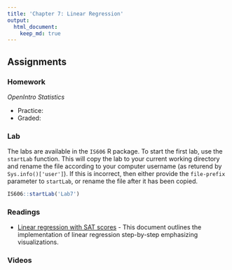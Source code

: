 ```yaml
---
title: 'Chapter 7: Linear Regression'
output:
  html_document:
    keep_md: true
---
```


## Assignments

### Homework

*OpenIntro Statistics*

* Practice:
* Graded:

### Lab

The labs are available in the `IS606` R package. To start the first lab, use the `startLab` function. This will copy the lab to your current working directory and rename the file according to your computer username (as returend by `Sys.info()['user']`). If this is incorrect, then either provide the `file-prefix` parameter to `startLab`, or rename the file after it has been copied.

```r
IS606::startLab('Lab7')
```


### Readings

* [Linear regression with SAT scores](https://htmlpreview.github.io/?https://github.com/jbryer/IS606Fall2015/blob/master/Pages/Linear_Regression_SAT.html) - This document outlines the implementation of linear regression step-by-step emphasizing visualizations.


### Videos


